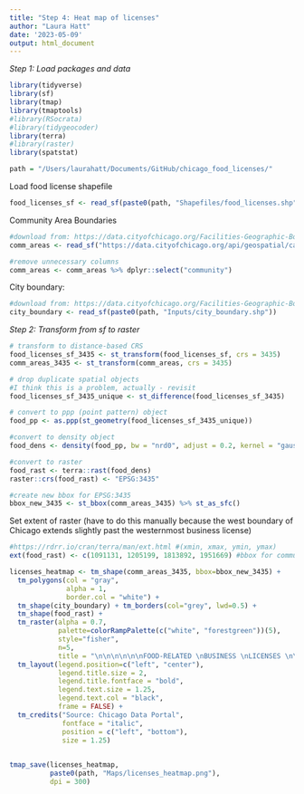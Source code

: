 ```yaml
---
title: "Step 4: Heat map of licenses"
author: "Laura Hatt"
date: '2023-05-09'
output: html_document
---
```


*Step 1: Load packages and data*

```r
library(tidyverse)
library(sf)
library(tmap)
library(tmaptools)
#library(RSocrata)
#library(tidygeocoder)
library(terra)
#library(raster)
library(spatstat)

path = "/Users/laurahatt/Documents/GitHub/chicago_food_licenses/"
```


Load food license shapefile
```r
food_licenses_sf <- read_sf(paste0(path, "Shapefiles/food_licenses.shp"))
```


Community Area Boundaries
```r
#download from: https://data.cityofchicago.org/Facilities-Geographic-Boundaries/Boundaries-Community-Areas-current-/cauq-8yn6
comm_areas <- read_sf("https://data.cityofchicago.org/api/geospatial/cauq-8yn6?method=export&format=GeoJSON")

#remove unnecessary columns
comm_areas <- comm_areas %>% dplyr::select("community")
```


City boundary:
```r
#download from: https://data.cityofchicago.org/Facilities-Geographic-Boundaries/Boundaries-City/ewy2-6yfk
city_boundary <- read_sf(paste0(path, "Inputs/city_boundary.shp"))
```



*Step 2: Transform from sf to raster*


```r
# transform to distance-based CRS
food_licenses_sf_3435 <- st_transform(food_licenses_sf, crs = 3435)
comm_areas_3435 <- st_transform(comm_areas, crs = 3435)

# drop duplicate spatial objects 
#I think this is a problem, actually - revisit
food_licenses_sf_3435_unique <- st_difference(food_licenses_sf_3435)

# convert to ppp (point pattern) object
food_pp <- as.ppp(st_geometry(food_licenses_sf_3435_unique))

#convert to density object
food_dens <- density(food_pp, bw = "nrd0", adjust = 0.2, kernel = "gaussian")

#convert to raster 
food_rast <- terra::rast(food_dens)
raster::crs(food_rast) <- "EPSG:3435"
```

```r
#create new bbox for EPSG:3435
bbox_new_3435 <- st_bbox(comm_areas_3435) %>% st_as_sfc() 
```

Set extent of raster
(have to do this manually because the west boundary of Chicago extends slightly past
the westernmost business license)
```r
#https://rdrr.io/cran/terra/man/ext.html #(xmin, xmax, ymin, ymax)
ext(food_rast) <- c(1091131, 1205199, 1813892, 1951669) #bbox for community areas
```


```r
licenses_heatmap <- tm_shape(comm_areas_3435, bbox=bbox_new_3435) + 
  tm_polygons(col = "gray", 
              alpha = 1, 
              border.col = "white") + 
  tm_shape(city_boundary) + tm_borders(col="grey", lwd=0.5) +
  tm_shape(food_rast) + 
  tm_raster(alpha = 0.7,
            palette=colorRampPalette(c("white", "forestgreen"))(5),
            style="fisher",
            n=5,
            title = "\n\n\n\n\n\nFOOD-RELATED \nBUSINESS \nLICENSES \n\n") + 
  tm_layout(legend.position=c("left", "center"),
            legend.title.size = 2,
            legend.title.fontface = "bold",
            legend.text.size = 1.25,
            legend.text.col = "black",
            frame = FALSE) +
  tm_credits("Source: Chicago Data Portal", 
             fontface = "italic", 
             position = c("left", "bottom"), 
             size = 1.25) 
  

tmap_save(licenses_heatmap,
          paste0(path, "Maps/licenses_heatmap.png"),
          dpi = 300)
```



